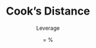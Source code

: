% Cook's Distance
% Leverage
%= %
\documentclass[residuals.tex]{subfiles}
\begin{document}

\###*{Cook's Distance}	

* In statistics, Cook's distance or Cook's D is a commonly used estimate of the influence of a data point when performing least squares regression analysis.

* In a practical ordinary least squares analysis, Cook's distance can be used in several ways: to indicate data points that are particularly worth checking for validity; to indicate regions of the design space where it would be good to be able to obtain more data points. 
* 
It is named after the American statistician R. Dennis Cook, who introduced the concept in 1977.
 
* 
Cook's distance measures the effect of deleting a given observation. Data points with  residuals (outliers) and/or high leverage may distort the outcome and accuracy of a regression. 

* Points with a  Cook's distance are considered to merit closer examination in the analysis. 


It is calculated as:
\[
 D i =∑ n j=1 (Y ^  j  −Y ^  j(i) ) 2  p MSE  , 
\]

<p>
\###{Leverage}

* In statistics, leverage is a term used in connection with regression analysis and, in particular, in analyses aimed at identifying those observations that are far away from corresponding average predictor values.

*  Leverage points do not necessarily have a  effect on the outcome of fitting regression models.

* Leverage points are those observations, if any, made at extreme or outlying values of the independent variables such that the lack of neighboring observations means that the fitted regression model will pass close to that particular observation.[1]

* Modern computer packages for statistical analysis include, as part of their facilities for regression analysis, various quantitative measures for identifying influential observations: among these measures is partial leverage, a measure of how a variable contributes to the leverage of a datum.




\end{document}
